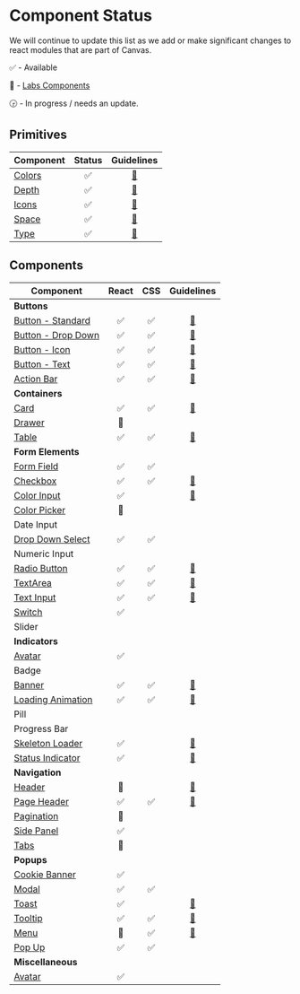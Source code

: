 
<Meta title="Welcome/Component Status" />

# Component Status

We will continue to update this list as we add or make significant changes to react modules that are
part of Canvas.

:white_check_mark: - Available

:microscope: - [Labs Components](./modules/_labs)

:clock330: - In progress / needs an update.

## Primitives

| Component                |       Status       |                            Guidelines                             |
| ------------------------ | :----------------: | :---------------------------------------------------------------: |
| [Colors](./modules/core) | :white_check_mark: | [:blue_book:](https://design.workday.com/tokens/basic/colors/color-guidelines) |
| [Depth](./modules/core)  | :white_check_mark: | [:blue_book:](https://design.workday.com/tokens/basic/depth) |
| [Icons](./modules/icon)  | :white_check_mark: | [:blue_book:](https://design.workday.com/tokens/assets/icons/icon-guidelines) |
| [Space](./modules/core)  | :white_check_mark: | [:blue_book:](https://design.workday.com/tokens/basic/space) |
| [Type](./modules/core)   | :white_check_mark: | [:blue_book:](https://design.workday.com/tokens/basic/type)  |

## Components

| Component                                         |       React        |        CSS         |                                    Guidelines                                     |
| ------------------------------------------------- | :----------------: | :----------------: | :-------------------------------------------------------------------------------: |
| **Buttons**                                       |                    |                    |                                                                                   |
| [Button - Standard](./modules/button)             | :white_check_mark: | :white_check_mark: |       [:blue_book:](https://design.workday.com/components/buttons/buttons)        |
| [Button - Drop Down](./modules/button)            | :white_check_mark: | :white_check_mark: |       [:blue_book:](https://design.workday.com/components/buttons/buttons)        |
| [Button - Icon](./modules/button)                 | :white_check_mark: | :white_check_mark: |     [:blue_book:](https://design.workday.com/components/buttons/icon-buttons)     |
| [Button - Text](./modules/button)                 | :white_check_mark: | :white_check_mark: |     [:blue_book:](https://design.workday.com/components/buttons/text-buttons)     |
| [Action Bar](./modules/action-bar)                | :white_check_mark: | :white_check_mark: |      [:blue_book:](https://design.workday.com/components/buttons/action-bar)      |
| **Containers**                                    |                    |                    |                                                                                   |
| [Card](./modules/card)                            | :white_check_mark: | :white_check_mark: |       [:blue_book:](https://design.workday.com/components/containers/cards)       |
| [Drawer](./modules/_labs/drawer/react)            |    :microscope:    |                    |                                                                                   |
| [Table](./modules/table)                          | :white_check_mark: | :white_check_mark: |      [:blue_book:](https://design.workday.com/components/containers/tables)       |
| **Form Elements**                                 |                    |                    |                                                                                   |
| [Form Field](./modules/form-field)                | :white_check_mark: | :white_check_mark: |                                                                                   |
| [Checkbox](./modules/checkbox)                    | :white_check_mark: | :white_check_mark: |   [:blue_book:](https://design.workday.com/components/form-elements/checkboxes)   |
| [Color Input](modules/color-picker)              | :white_check_mark: |                    |  [:blue_book:](https://design.workday.com/components/form-elements/color-input)   |
| [Color Picker](modules/_labs/color-picker/react)  |    :microscope:    |                    |                                                                                   |
| Date Input                                        |                    |                    |                                                                                   |
| [Drop Down Select](./modules/select)              | :white_check_mark: | :white_check_mark: |                                                                                   |
| Numeric Input                                     |                    |                    |                                                                                   |
| [Radio Button](./modules/radio)                   | :white_check_mark: | :white_check_mark: | [:blue_book:](https://design.workday.com/components/form-elements/radio-buttons)  |
| [TextArea](./modules/text-area)                   | :white_check_mark: | :white_check_mark: |   [:blue_book:](https://design.workday.com/components/form-elements/text-area)    |
| [Text Input](./modules/text-input)                | :white_check_mark: | :white_check_mark: |   [:blue_book:](https://design.workday.com/components/form-elements/text-input)   |
| [Switch](./modules/switch)                        | :white_check_mark: |                    |                                                                                   |
| Slider                                            |                    |                    |                                                                                   |
| **Indicators**                                    |                    |                    |                                                                                   |
| [Avatar](./modules/avatar)                        | :white_check_mark: |                    |                                                                                   |
| Badge                                             |                    |                    |                                                                                   |
| [Banner](./modules/banner)                        | :white_check_mark: | :white_check_mark: |      [:blue_book:](https://design.workday.com/components/indicators/banners)      |
| [Loading Animation](./modules/loading-animation)  | :white_check_mark: | :white_check_mark: | [:blue_book:](https://design.workday.com/components/indicators/loading-animation) |
| Pill                                              |                    |                    |                                                                                   |
| Progress Bar                                      |                    |                    |                                                                                   |
| [Skeleton Loader](./modules/skeleton)             | :white_check_mark: |                    |  [:blue_book:](https://design.workday.com/components/indicators/skeleton-loader)  |
| [Status Indicator](./modules/status-indicator)    | :white_check_mark: |                    | [:blue_book:](https://design.workday.com/components/indicators/status-indicators) |
| **Navigation**                                    |                    |                    |                                                                                   |
| [Header](./modules/_labs/header)                  |    :microscope:    |                    |      [:blue_book:](https://design.workday.com/components/navigation/headers)      |
| [Page Header](./modules/page-header)              | :white_check_mark: | :white_check_mark: |    [:blue_book:](https://design.workday.com/components/navigation/page-header)    |
| [Pagination](./modules/_labs/pagination/react)    |    :microscope:    |                    |                                                                                   |
| [Side Panel](./modules/side-panel)                | :white_check_mark: |                    |                                                                                   |
| [Tabs](./modules/_labs/tabs/react)                |    :microscope:    |                    |                                                                                   |
| **Popups**                                        |                    |                    |                                                                                   |
| [Cookie Banner](./modules/cookie-banner)          | :white_check_mark: |                    |                                                                                   |
| [Modal](./modules/modal)                          | :white_check_mark: | :white_check_mark: |                                                                                   |
| [Toast](./modules/toast)                          | :white_check_mark: |                    |        [:blue_book:](https://design.workday.com/components/popups/toasts)         |
| [Tooltip](./modules/tooltip)                      | :white_check_mark: | :white_check_mark: |       [:blue_book:](https://design.workday.com/components/popups/tooltips)        |
| [Menu](./modules/_labs/menu)                      |    :microscope:    | :white_check_mark: |         [:blue_book:](https://design.workday.com/components/popups/menus)         |
| [Pop Up](./modules/popup)                         | :white_check_mark: | :white_check_mark: |                                                                                   |
| **Miscellaneous**                                 |                    |                    |                                                                                   |
| [Avatar](./modules/avatar)                        | :white_check_mark: |                    |                                                                                   |
